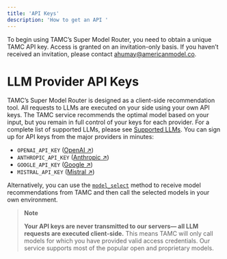 ```yaml
---
title: 'API Keys'
description: 'How to get an API '
---
```


To begin using TAMC’s Super Model Router, you need to obtain a unique TAMC API key. Access is granted on an invitation-only basis. If you haven’t received an invitation, please contact [ahumay@americanmodel.co](mailto:ahumay@americanmodel.co).

# LLM Provider API Keys

TAMC’s Super Model Router is designed as a client-side recommendation tool. All requests to LLMs are executed on your side using your own API keys. The TAMC service recommends the optimal model based on your input, but you remain in full control of your keys for each provider. For a complete list of supported LLMs, please see [Supported LLMs](doc:llm-models). You can sign up for API keys from the major providers in minutes:

- `OPENAI_API_KEY` ([OpenAI ↗](https://platform.openai.com/signup))
- `ANTHROPIC_API_KEY` ([Anthropic ↗](https://console.anthropic.com/))
- `GOOGLE_API_KEY` ([Google ↗](https://aistudio.google.com/app/apikey))
- `MISTRAL_API_KEY` ([Mistral ↗](https://auth.mistral.ai/ui/registration))

Alternatively, you can use the [`model_select`](doc:model_select-vs-create) method to receive model recommendations from TAMC and then call the selected models in your own environment. 

> **Note**
> 
> **Your API keys are never transmitted to our servers— all LLM requests are executed client-side.** This means TAMC will only call models for which you have provided valid access credentials. Our service supports most of the popular open and proprietary models.

